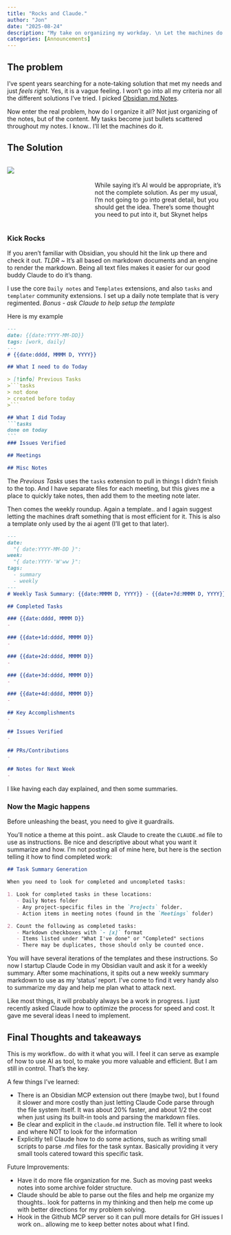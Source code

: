 ```yaml
---
title: "Rocks and Claude."
author: "Jon"
date: "2025-08-24"
description: "My take on organizing my workday. \n Let the machines do it!"
categories: [Announcements]
---
```


## The problem

I've spent years searching for a note-taking solution that met my needs and just _feels right_. Yes, it is a vague feeling. I won't go into all my criteria nor all the different solutions I've tried.  I picked [Obsidian.md Notes](https://obsidian.md/){target="_blank"}.


Now enter the real problem, how do I organize it all? Not just organizing of the notes, but of the content. My tasks become just bullets scattered throughout my notes. I know.. I'll let the machines do it.

## The Solution

::: {.columns}

::: {.column width="30%"}
![](https://d3i6yjsou7qnid.cloudfront.net/obsidian%2Bclaude.png)
:::

::: {.column width="5%"}
:::

::: {.column width="65%"}

<br>
<br>
While saying it's AI would be appropriate, it's not the complete solution. As per my usual, I'm not going to go into great detail, but you should get the idea. There's some thought you need to put into it, but Skynet helps
:::

:::

### Kick Rocks

If you aren't familiar with Obsidian, you should hit the link up there and check it out.  _TLDR_ ~ It's all based on markdown documents and an engine to render the markdown. Being all text files makes it easier for our good buddy Claude to do it's thang.


I use the core `Daily notes` and `Templates` extensions, and also `tasks` and `templater` community extensions.  I set up a daily note template that is very regimented. _Bonus - ask Claude to help setup the template_

Here is my example

::: {.indented-code}
````markdown
---
date: {{date:YYYY-MM-DD}}
tags: [work, daily]
---
# {{date:dddd, MMMM D, YYYY}}

## What I need to do Today

> [!info] Previous Tasks
>```tasks
> not done
> created before today
>```

## What I did Today
```tasks
done on today
```
### Issues Verified

## Meetings

## Misc Notes
````
:::

The _Previous Tasks_ uses the `tasks` extension to pull in things I didn't finish to the top.  And I have separate files for each meeting, but this gives me a place to quickly take notes, then add them to the meeting note later.  

Then comes the weekly roundup.  Again a template.. and I again suggest letting the machines draft something that is most efficient for it.  This is also a template only used by the ai agent (I'll get to that later).

::: {.indented-code}
````markdown
---
date:
  "{ date:YYYY-MM-DD }": 
week:
  "{ date:YYYY-'W'ww }": 
tags:
  - summary
  - weekly
---
# Weekly Task Summary: {{date:MMMM D, YYYY}} - {{date+7d:MMMM D, YYYY}}

## Completed Tasks

### {{date:dddd, MMMM D}}
- 

### {{date+1d:dddd, MMMM D}}
- 

### {{date+2d:dddd, MMMM D}}
- 

### {{date+3d:dddd, MMMM D}}
- 

### {{date+4d:dddd, MMMM D}}
- 

## Key Accomplishments
- 

## Issues Verified
- 

## PRs/Contributions
- 

## Notes for Next Week
- 
````
:::

I like having each day explained, and then some summaries.

### Now the Magic happens

Before unleashing the beast, you need to give it guardrails.

You'll notice a theme at this point.. ask Claude to create the `CLAUDE.md` file to use as instructions.  Be nice and descriptive about what you want it summarize and how.  I'm not posting all of  mine here, but here is the section telling it how to find completed work:

::: {.indented-code}
````markdown
## Task Summary Generation

When you need to look for completed and uncompleted tasks:

1. Look for completed tasks in these locations:
   - Daily Notes folder
   - Any project-specific files in the `Projects` folder.
   - Action items in meeting notes (found in the `Meetings` folder)

2. Count the following as completed tasks:
   - Markdown checkboxes with `- [x]` format
   - Items listed under "What I've done" or "Completed" sections
   - There may be duplicates, those should only be counted once.
````
:::

You will have several iterations of the templates and these instructions.  So now I startup Claude Code in my Obsidian vault and ask it for a weekly summary.  After some machinations, it spits out a new weekly summary markdown to use as my 'status' report.  I've come to find it very handy also to summarize my day and help me plan what to attack next.

Like most things, it will probably always be a work in progress. I just recently asked Claude how to optimize the process for speed and cost. It gave me several ideas I need to implement.

## Final Thoughts and takeaways

This is my workflow.. do with it what you will.  I feel it can serve as example of how to use AI as tool, to make you more valuable and efficient. But I am still in control. That's the key.

A few things I've learned:

- There is an Obsidian MCP extension out there (maybe two), but I found it slower and more costly than just letting Claude Code parse through the file system itself.  It was about 20% faster, and about 1/2 the cost when just using its built-in tools and parsing the markdown files. 
- Be clear and explicit in the `claude.md` instruction file.  Tell it where to look and where NOT to look for the information
- Explicitly tell Claude how to do some actions, such as writing small scripts to parse .md files for the task syntax. Basically providing it very small tools catered toward this specific task.

Future Improvements:

- Have it do more file organization for me. Such as moving past weeks notes into some archive folder structure.
- Claude should be able to parse out the files and help me organize my thoughts.. look for patterns in my thinking and then help me come up with better directions for my problem solving.
- Hook in the Github MCP server so it can pull more details for GH issues I work on.. allowing me to keep better notes about what I find.